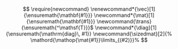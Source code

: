 <!--- For HTML Only --->

<!-- `r if (!knitr:::is_latex_output()) '  -->
<!-- $\renewcommand*{\vec}[1]{\ensuremath{\mathbf{#1}}}$ $\newcommand*{\mat}[1]{\ensuremath{\mathbf{#1}}}$ $\newcommand{\trans}{\ensuremath{^\mathsf{T}}}$ $\newcommand*{\diag}[1]{\ensuremath{\mathrm{diag}\, #1}}$  -->
<!-- '` -->

$$
\require{newcommand}
\renewcommand*{\vec}[1]{\ensuremath{\mathbf{#1}}} 
\newcommand*{\mat}[1]{\ensuremath{\mathbf{#1}}} 
\newcommand{\trans}{\ensuremath{^\mathsf{T}}}$ 
\newcommand*{\diag}[1]{\ensuremath{\mathrm{diag}\, #1}}
\newcommand{\sizedmat}[2]{%
  \mathord{\mathop{\mat{#1}}\limits_{(#2)}}%
$$



